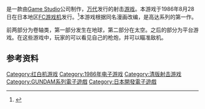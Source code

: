 {{refimprove|time=2019-06-22T08:59:56+00:00}}
{{NoteTA
| G1=Games
| G2=GundamUC
}}
{{Infobox VG
| title = 机动战士Z GUNDAM：Hot Scramble
| image = 
| caption = Family Computer cover art
| developer = [[Game_Studio|Game Studio]]
| publisher = [[Bandai|Bandai]]
| designer = 
| programmer = 
| composer = 
| series = ''Gundam''
| released = '''Family Computer:''' {{vgrelease|JP|August 28, 1986}} '''Game Boy Advance:''' {{vgrelease|JP|March 18, 2004}}
| genre = [[清版射击游戏|轨道射击]]<br />[[第一人称射击游戏|第一人称射击]]
| modes = [[单人电子游戏|单人游戏]]
| platforms = [[Nintendo_Entertainment_System|Family Computer]] <br> [[Game_Boy_Advance|Game Boy Advance]]
| media =
}}
{{vgname|机动战士Z GUNDAM：Hot Scramble|ja=機動戦士Ζガンダム・ホットスクランブル}}是一款由[[Game_Studio|Game Studio]]公司制作，[[万代|万代]]发行的射击[[游戏|游戏]]。本游戏于1986年8月28日在日本地区[[FC游戏机|FC游戏机]]发行。<ref name="gamefaqs">{{cite web| url = http://www.gamefaqs.com/nes/578309-kidou-senshi-z-gundam-hot-scramble/data| title = Release information| publisher = [[GameFAQs|GameFAQs]]| date = | accessdate = 2015-07-24| archive-date = 2017-02-19| archive-url = https://web.archive.org/web/20170219141054/https://www.gamefaqs.com/nes/578309-kidou-senshi-z-gundam-hot-scramble/data| dead-url = no}}</ref>本游戏根据同名漫画改编，是高达系列的第一作。

前两部分为卷轴类，第一部分发生在地球，第二部分在太空。之后的部分为平台游戏。在这些游戏中，玩家的可以看见自己的枪炮，并可以瞄准敌机。

== 参考资料 ==
{{Reflist}}

{{DEFAULTSORT:Kidou Senshi Z Gundam Hotto Sukuranburu}}
[[Category:红白机游戏|Category:红白机游戏]]
[[Category:1986年电子游戏|Category:1986年电子游戏]]
[[Category:清版射击游戏|Category:清版射击游戏]]
[[Category:GUNDAM系列電子遊戲|Category:GUNDAM系列電子遊戲]]
[[Category:日本開發電子遊戲|Category:日本開發電子遊戲]]

{{BandaiNamco-stub}}